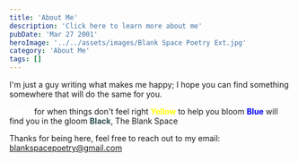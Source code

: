 ```yaml
---
title: 'About Me'
description: 'Click here to learn more about me'
pubDate: 'Mar 27 2001'
heroImage: '../../assets/images/Blank Space Poetry Ext.jpg'
category: 'About Me'
tags: []
---
```


I'm just a guy writing what makes me happy; I hope you can find something somewhere that will do the same for you.

<strong style='color: white; font-weight: bold;'>White</strong> for when things don't feel right
<strong style='color: yellow; font-weight: bold;'>Yellow</strong> to help you bloom
<strong style='color: blue; font-weight: bold;'>Blue</strong> will find you in the gloom
<strong style='color: darkslategray; font-weight: bold;'>Black</strong>, The Blank Space

Thanks for being here, feel free to reach out to my email: blankspacepoetry@gmail.com
